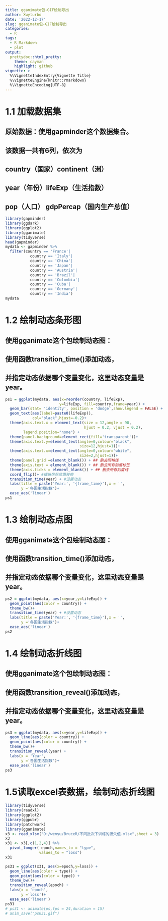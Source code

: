 ```yaml
---
title: gganimate包-GIF绘制导出
author: Xwyturbo
date: '2022-12-17'
slug: gganimate包-GIF绘制导出
categories:
  - R
tags: 
  - R Markdown
  - plot
output:
  prettydoc::html_pretty:
    theme: cayman
    highlight: github
vignette: >
  %\VignetteIndexEntry{Vignette Title}
  %\VignetteEngine{knitr::rmarkdown}
  %\VignetteEncoding{UTF-8}
---
```



#  1.1 加载数据集
##  原始数据：使用gapminder这个数据集合。
##  该数据一共有6列，依次为
##  country（国家）continent（洲）
##  year（年份）lifeExp（生活指数）
##  pop（人口） gdpPercap（国内生产总值）
```r
library(gapminder)
library(ggdark)
library(ggplot2)
library(gganimate)
library(tidyverse)
head(gapminder)
mydata <- gapminder %>% 
  filter(country == 'France'|
           country == 'Italy'|
           country == 'China'|
           country == 'Japan'|
           country == 'Austria'|
           country == 'Brazil'|
           country == 'Colombia'|
           country == 'Cuba'|
           country == 'Germany'|
           country == 'India')
mydata
```

#  1.2 绘制动态条形图
##  使用gganimate这个包绘制动态图：
##  使用函数transition_time()添加动态，
##  并指定动态依据哪个变量变化，这里动态变量是year。
```r
ps1 = ggplot(mydata, aes(x=reorder(country, lifeExp),
                        y=lifeExp, fill=country,frame=year)) +
  geom_bar(stat= 'identity', position = 'dodge',show.legend = FALSE) +
  geom_text(aes(label=paste0(lifeExp)),
            col="black",hjust=-0.2)+
  theme(axis.text.x = element_text(size = 12,angle = 90,
                                   hjust = 0.2, vjust = 0.2),
        legend.position="none") +
  theme(panel.background=element_rect(fill='transparent'))+
  theme(axis.text.y=element_text(angle=0,colour="black",
                                 size=12,hjust=1))+
  theme(axis.text.x=element_text(angle=0,colour="white",
                                 size=2,hjust=1))+
  theme(panel.grid =element_blank()) + ## 删去网格线
  theme(axis.text = element_blank()) + ## 删去所有刻度标签
  theme(axis.ticks = element_blank()) + ## 删去所有刻度线
  coord_flip()+ #横纵坐标位置转换
  transition_time(year) + #设置动态
  labs(title = paste('Year:', '{frame_time}'),x = '',
       y ='各国生活指数')+
  ease_aes('linear')
ps1
```

#  1.3 绘制动态点图
##  使用gganimate这个包绘制动态图：
##  使用函数transition_time()添加动态，
##  并指定动态依据哪个变量变化，这里动态变量是year。
```r
ps2 = ggplot(mydata, aes(x=year,y=lifeExp)) +
  geom_point(aes(color = country)) +
  theme_bw()+
  transition_time(year) + #设置动态
  labs(title = paste('Year:', '{frame_time}'),x = '',
       y ='各国生活指数')+
  ease_aes('linear')
ps2
```

#  1.4 绘制动态折线图
##  使用gganimate这个包绘制动态图：
##  使用函数transition_reveal()添加动态，
##  并指定动态依据哪个变量变化，这里动态变量是year。
```r
ps3 = ggplot(mydata, aes(x=year,y=lifeExp)) +
  geom_line(aes(color = country)) +
  geom_point(aes(color = country)) +
  theme_bw()+
  transition_reveal(year) +
  labs(x = 'Year', 
       y ='各国生活指数')+
  ease_aes('linear')
ps3
```

#  1.5读取excel表数据，绘制动态折线图
```r
library(tidyverse)
library(readxl)
library(ggplot2)
library(ggpubr)
library(patchwork)
library(gganimate)
x3 <- read_xlsx("D:/wenyu/BruceR/不同批次下训练的损失值.xlsx",sheet = 3)
x3
x31 <- x3[,c(1,2,4)] %>% 
  pivot_longer(-epoch,names_to = "type", 
               values_to = "loss") 
x31

ps31 = ggplot(x31, aes(x=epoch,y=loss)) +
  geom_line(aes(color = type)) +
  geom_point(aes(color = type)) +
  theme_bw()+
  transition_reveal(epoch) +
  labs(x = 'epoch', 
       y ='loss')+
  ease_aes('linear')
ps31
# ps31 <- animate(ps,fps = 24,duration = 15)
# anim_save("ps031.gif")
```


